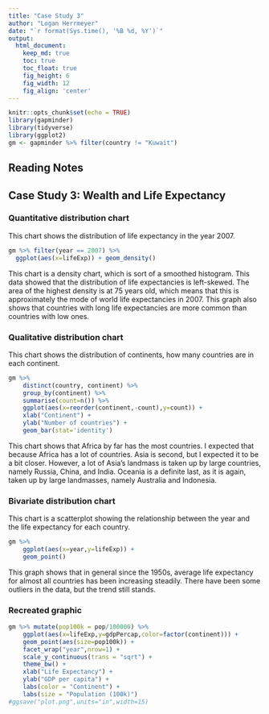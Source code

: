 ```yaml
---
title: "Case Study 3"
author: "Logan Herrmeyer"
date: "`r format(Sys.time(), '%B %d, %Y')`"
output:
  html_document:  
    keep_md: true
    toc: true
    toc_float: true
    fig_height: 6
    fig_width: 12
    fig_align: 'center'
---
```


```r
knitr::opts_chunk$set(echo = TRUE)
library(gapminder)
library(tidyverse)
library(ggplot2)
gm <- gapminder %>% filter(country != "Kuwait")
```

## Reading Notes


## Case Study 3: Wealth and Life Expectancy

### Quantitative distribution chart

This chart shows the distribution of life expectancy in the year 2007.

```r
gm %>% filter(year == 2007) %>%
  ggplot(aes(x=lifeExp)) + geom_density()
```

This chart is a density chart, which is sort of a smoothed histogram. This data showed that the distribution of life expectancies is left-skewed. The area of the highest density is at 75 years old, which means that this is approximately the mode of world life expectancies in 2007. This graph also shows that countries with long life expectancies are more common than countries with low ones.

### Qualitative distribution chart

This chart shows the distribution of continents, how many countries are in each continent.

```r
gm %>% 
    distinct(country, continent) %>%
    group_by(continent) %>%
    summarise(count=n()) %>%
    ggplot(aes(x=reorder(continent,-count),y=count)) +
    xlab("Continent") +
    ylab("Number of countries") +
    geom_bar(stat='identity')
```

This chart shows that Africa by far has the most countries. I expected that because Africa has a lot of countries. Asia is second, but I expected it to be a bit closer. However, a lot of Asia's landmass is taken up by large countries, namely Russia, China, and India. Oceania is a definite last, as it is again, taken up by large landmasses, namely Australia and Indonesia.

### Bivariate distribution chart

This chart is a scatterplot showing the relationship between the year and the life expectancy for each country.

```r
gm %>%
    ggplot(aes(x=year,y=lifeExp)) +
    geom_point()
```

This graph shows that in general since the 1950s, average life expectancy for almost all countries has been increasing steadily. There have been some outliers in the data, but the trend still stands.

### Recreated graphic

```r
gm %>% mutate(pop100k = pop/100000) %>%
    ggplot(aes(x=lifeExp,y=gdpPercap,color=factor(continent))) +
    geom_point(aes(size=pop100k)) +
    facet_wrap("year",nrow=1) +
    scale_y_continuous(trans = "sqrt") +
    theme_bw() +
    xlab("Life Expectancy") +
    ylab("GDP per capita") +
    labs(color = "Continent") +
    labs(size = "Population (100k)")
#ggsave("plot.png",units="in",width=15)
```